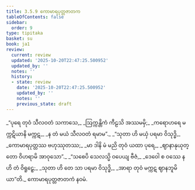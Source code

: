 ```yaml
---
title: 3.5.9 ကောမာရပုတ္တဇာတက
tableOfContents: false
sidebar:
  order: 9
type: tipitaka
basket: su
book: ja1
review:
  current: review
  updated: '2025-10-20T22:47:25.500952'
  updated_by: ''
  notes: ''
  history:
  - state: review
    date: '2025-10-20T22:47:25.500952'
    updated_by: ''
    notes: ''
    previous_state: draft
---
```



<DynamicBreadcrumb />


<ReviewStatus review={frontmatter.review} showDetails={true} />

<HypothesisAnnotation frontmatter={frontmatter} />

<Division number="145" book="ja1" e="ch" v="22" p="91">

<Paragraph number="870" type="verses" book="ja1">
_“ပုရေ တုဝံ သီလဝတံ သကာသေ,_  
_ဩက္ကန္တိကံ ကီဠသိ အဿမမှိ;_  
_ကရောဟရေ မက္ကဋိယာနိ မက္ကဋ,_  
_န တံ မယံ သီလဝတံ ရမာမ”._  

</Paragraph>

</Division>
<Division number="146" book="ja1" e="ch" v="22" p="91">

<Paragraph number="871" type="verses" book="ja1">
_“သုတာ ဟိ မယှံ ပရမာ ဝိသုဒ္ဓိ,_  
_ကောမာရပုတ္တဿ ဗဟုဿုတဿ;_  
_မာ ဒါနိ မံ မညိ တုဝံ ယထာ ပုရေ,_  
_ဈာနာနုယုတ္တော ဝိဟရာမိ အာဝုသော”._  

</Paragraph>

</Division>
<Division number="147" book="ja1" e="ch" v="22" p="91">

<Paragraph number="872" type="verses" book="ja1">
_“သစေပိ သေလသ္မိ ဝပေယျ ဗီဇံ,_  
_ဒေဝေါ စ ဝဿေ န ဟိ တံ ဝိရူဠှေ;_  
_သုတာ ဟိ တေ သာ ပရမာ ဝိသုဒ္ဓိ,_  
_အာရာ တုဝံ မက္ကဋ ဈာနဘူမိယာ”တိ._  


</Paragraph>
</Division>

<Paragraph number="873" type="center" book="ja1">
ကောမာရပုတ္တဇာတကံ နဝမံ.
</Paragraph>